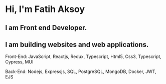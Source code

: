 # Hi, I'm Fatih Aksoy

## I am Front end Developer. 
## I am building websites and web applications. 

Front-End: JavaScript, Reactjs, Redux, Typescript, Html5, Css3, Typescript, Cypress, MUI

Back-End:  Nodejs, Expressjs, SQL, PostgreSQL, MongoDB, Docker, JWT, EJS 

